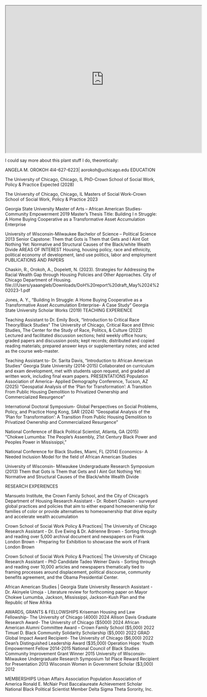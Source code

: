 
<iframe src="https://docs.google.com/document/d/e/YOUR_DOCUMENT_ID/pub?embedded=true" width="640" height="480"></iframe>



I could say more about this plant stuff I do, theoretically:

ANGELA M. OROKOH
4l4-627-6223| aorokoh@uchicago.edu 
EDUCATION

The University of Chicago, Chicago, IL 
PhD-Crown School of Social Work, Policy & Practice                                           		      Expected (2028) 

The University of Chicago, Chicago, IL 
Masters of Social Work-Crown School of Social Work, Policy & Practice                                           2023 

Georgia State University 
Master of Arts – African American Studies- Community Empowerment 	2019
Master’s Thesis Title: Building I n Struggle: A Home Buying Cooperative as a Transformative Asset Accumulation Enterprise

University of Wisconsin-Milwaukee
Bachelor of Science – Political Science 	2013
Senior Capstone: Them that Gots is Them that Gets and I Aint Got Nothing Yet: Normative and Structural Causes of the Black/white Wealth Divide 
AREAS OF INTEREST
Housing, housing policy, race and ethnicity, political economy of development, land use politics, labor and employment 
PUBLICATIONS AND PAPERS

Chaskin, R., Orokoh, A., Dopelett, N. (2023). Strategies for Addressing the Racial Wealth Gap through
Housing Policies and Other Approaches. City of Chicago Department of Housing. file:///Users/yaaangieb/Downloads/DoH%20report%20draft_May%2024%202023-1.pdf

Jones, A. Y., “Building In Struggle: A Home Buying Cooperative as a Transformative Asset Accumulation Enterprise- A Case Study“  Georgia State University Scholar Works (2019) 
TEACHING EXPERIENCE

Teaching Assistant to Dr. Emily Bock, “Introduction to Critical Race Theory/Black Studies” The University of Chicago, Critical Race and Ethnic Studies, The Center for the Study of Race, Politics, & Culture (2022) 
Lectured and facilitated discussion sections; held weekly office hours; graded papers and discussion posts; kept records; distributed and copied reading materials; prepared answer keys or supplementary notes; and acted as the course web-master.

Teaching Assistant to- Dr. Sarita Davis, “Introduction to African American Studies” Georgia State University (2014-2015) 
Collaborated on curriculum and exam development, met with students upon request, and graded all written work, including final exam papers.
PRESENTATIONS 
Population Association of America- Applied Demography Conference, Tucson, AZ (2025) 
“Geospatial Analysis of the 'Plan for Transformation': A Transition From Public Housing Demolition to Privatized Ownership and Commercialized Resurgence” 




International Doctoral Symposium- Global Perspectives on Social Problems, Policy, and Practice Hong Kong, SAR (2024) 
“Geospatial Analysis of the 'Plan for Transformation': A Transition From Public Housing Demolition to Privatized Ownership and Commercialized Resurgence” 

National Conference of Black Political Scientist, Atlanta, GA (2015)					
“Chokwe Lumumba: The People’s Assembly, 21st Century Black Power and Peoples Power in Mississippi,” 

National Conference for Black Studies, Miami, FL (2014)
Economics- A Needed Inclusion Model for the field of African American Studies 	

University of Wisconsin- Milwaukee Undergraduate Research Symposium (2013) 
Them that Gots is Them that Gets and I Aint Got Nothing Yet: Normative and Structural Causes of the Black/white Wealth Divide

RESEARCH EXPERIENCES 

Mansueto Institute, the Crown Family School, and the City of Chicago’s Department of Housing
Research Assistant 
-	Dr. Robert Chaskin 
-	surveyed global practices and policies that aim to either expand homeownership for families of color or provide alternatives to homeownership that drive equity and accelerate wealth accumulation 

Crown School of Social Work Policy & Practices| The University of Chicago 
Research Assistant 
-	Dr. Eve Ewing & Dr. Adrienne Brown
-	Sorting through and reading over 5,000 archival document and newspapers on Frank London Brown 
-	Preparing for Exhibition to showcase the work of Frank London Brown 

Crown School of Social Work Policy & Practices| The University of Chicago 
Research Assistant 
-	PhD Candidate Tadeo Weiner Davis 
-	Sorting through and reading over 10,000 articles and newspapers thematically tied to framing processes around displacement, political discourse, community benefits agreement, and the Obama Presidential Center. 

African American Studies | Georgia State University 
Research Assistant 
-	Dr. Akinyele Umoja 
-	Literature review for forthcoming paper on Mayor Chokwe Lumumba, Jackson, Mississippi, Jackson-Kush Plan and the Republic of New Afrika 

AWARDS, GRANTS & FELLOWSHIPS
Kriseman Housing and Law Fellowship- The University of Chicago (4000)	2024
Allison Davis Graduate Research Award- The University of Chicago ($5000)	2024
African American Alumni Committee Award – Crown Family School ($5,000) 	2022 
Timuel D. Black Community Solidarity Scholarship ($5,000)                                                                2022
GRAD Global Impact Award Recipient- The University of Chicago ($6,000)                                       2022 
Dean's Distinguished Leadership Award ($35,000) 
Operation Hope: Youth Empowerment Fellow	2014-2015
National Council of Black Studies Community Improvement Grant Winner	2015
University of Wisconsin-Milwaukee Undergraduate Research Symposium 
1st Place Reward Recipient for Presentation 	2013 
Wisconsin Women in Government Scholar ($3,000)	2012

MEMBERSHIPS
Urban Affairs Association 
Population Association of America 
Ronald E. McNair Post Baccalaureate Achievement Scholar 
National Black Political Scientist Member 
Delta Sigma Theta Sorority, Inc. 

